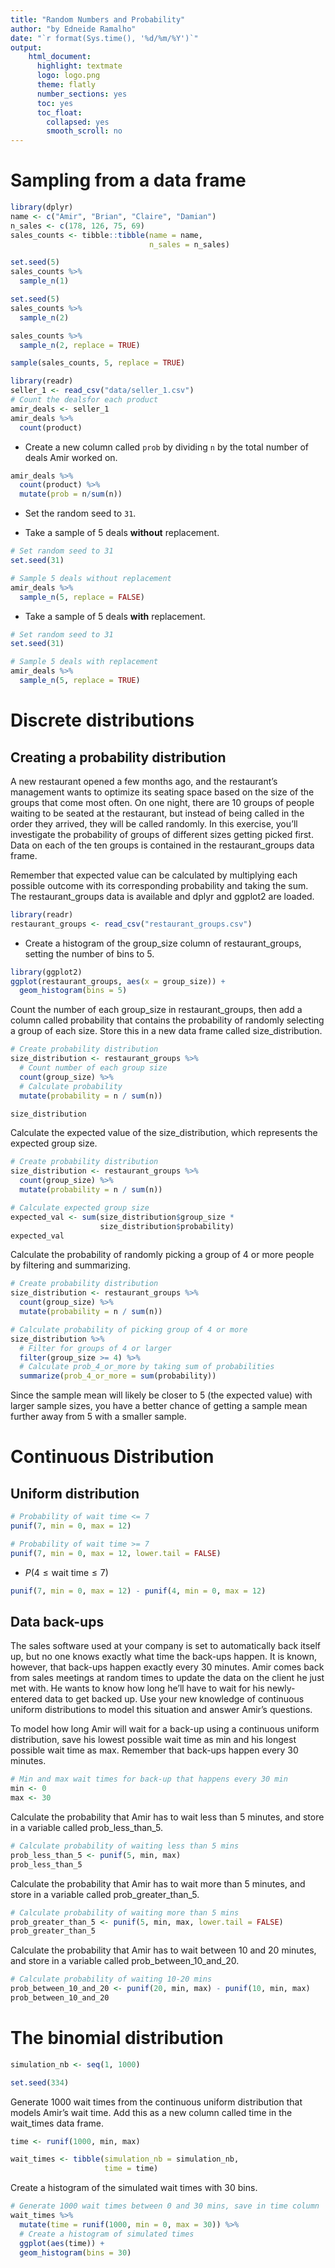 ```yaml
---
title: "Random Numbers and Probability"
author: "by Edneide Ramalho"
date: "`r format(Sys.time(), '%d/%m/%Y')`"
output: 
    html_document:
      highlight: textmate
      logo: logo.png
      theme: flatly
      number_sections: yes
      toc: yes
      toc_float:
        collapsed: yes
        smooth_scroll: no
---
```



# Sampling from a data frame

```r
library(dplyr)
name <- c("Amir", "Brian", "Claire", "Damian")
n_sales <- c(178, 126, 75, 69)
sales_counts <- tibble::tibble(name = name,
                               n_sales = n_sales)
```

```r
set.seed(5)
sales_counts %>% 
  sample_n(1)
```

```r
set.seed(5)
sales_counts %>% 
  sample_n(2)
```

```r
sales_counts %>% 
  sample_n(2, replace = TRUE)
```

```r
sample(sales_counts, 5, replace = TRUE)
```

```r
library(readr)
seller_1 <- read_csv("data/seller_1.csv")
# Count the dealsfor each product
amir_deals <- seller_1
amir_deals %>%
  count(product)
```

-   Create a new column called `prob` by dividing `n` by the total number of deals Amir worked on.

```r
amir_deals %>% 
  count(product) %>% 
  mutate(prob = n/sum(n))
```

-   Set the random seed to `31`.

-   Take a sample of 5 deals **without** replacement.

```r
# Set random seed to 31
set.seed(31)

# Sample 5 deals without replacement
amir_deals %>%
  sample_n(5, replace = FALSE)
```

-   Take a sample of 5 deals **with** replacement.

```r
# Set random seed to 31
set.seed(31)

# Sample 5 deals with replacement
amir_deals %>%
  sample_n(5, replace = TRUE)

```

# Discrete distributions

## Creating a probability distribution 

A new restaurant opened a few months ago, and the restaurant's management wants to optimize its seating space based on the size of the groups that come most often. On one night, there are 10 groups of people waiting to be seated at the restaurant, but instead of being called in the order they arrived, they will be called randomly. In this exercise, you'll investigate the probability of groups of different sizes getting picked first. Data on each of the ten groups is contained in the restaurant_groups data frame.

Remember that expected value can be calculated by multiplying each possible outcome with its corresponding probability and taking the sum. The restaurant_groups data is available and dplyr and ggplot2 are loaded.

```r
library(readr)
restaurant_groups <- read_csv("restaurant_groups.csv")
```

- Create a histogram of the group_size column of restaurant_groups, setting the number of bins to 5.

```r
library(ggplot2)
ggplot(restaurant_groups, aes(x = group_size)) +
  geom_histogram(bins = 5)
```

Count the number of each group_size in restaurant_groups, then add a column called probability that contains the probability of randomly selecting a group of each size. Store this in a new data frame called size_distribution.

```r
# Create probability distribution
size_distribution <- restaurant_groups %>%
  # Count number of each group size
  count(group_size) %>%
  # Calculate probability
  mutate(probability = n / sum(n))

size_distribution
```

Calculate the expected value of the size_distribution, which represents the expected group size.

```r
# Create probability distribution
size_distribution <- restaurant_groups %>%
  count(group_size) %>%
  mutate(probability = n / sum(n))

# Calculate expected group size
expected_val <- sum(size_distribution$group_size *
                    size_distribution$probability)
expected_val
```

Calculate the probability of randomly picking a group of 4 or more people by filtering and summarizing.

```r
# Create probability distribution
size_distribution <- restaurant_groups %>%
  count(group_size) %>%
  mutate(probability = n / sum(n))

# Calculate probability of picking group of 4 or more
size_distribution %>%
  # Filter for groups of 4 or larger
  filter(group_size >= 4) %>%
  # Calculate prob_4_or_more by taking sum of probabilities
  summarize(prob_4_or_more = sum(probability))
```

Since the sample mean will likely be closer to 5 (the expected value) with larger sample sizes, you have a better chance of getting a sample mean further away from 5 with a smaller sample.

# Continuous Distribution

## Uniform distribution

```r
# Probability of wait time <= 7
punif(7, min = 0, max = 12)
```

```r
# Probability of wait time >= 7
punif(7, min = 0, max = 12, lower.tail = FALSE)
```

- $P(4 \leq \text{wait time} \leq 7 )$

```r
punif(7, min = 0, max = 12) - punif(4, min = 0, max = 12)
```

## Data back-ups

The sales software used at your company is set to automatically back itself up, but no one knows exactly what time the back-ups happen. It is known, however, that back-ups happen exactly every 30 minutes. Amir comes back from sales meetings at random times to update the data on the client he just met with. He wants to know how long he'll have to wait for his newly-entered data to get backed up. Use your new knowledge of continuous uniform distributions to model this situation and answer Amir's questions.

To model how long Amir will wait for a back-up using a continuous uniform distribution, save his lowest possible wait time as min and his longest possible wait time as max. Remember that back-ups happen every 30 minutes.

```r
# Min and max wait times for back-up that happens every 30 min
min <- 0
max <- 30
```

Calculate the probability that Amir has to wait less than 5 minutes, and store in a variable called prob_less_than_5.

```r
# Calculate probability of waiting less than 5 mins
prob_less_than_5 <- punif(5, min, max)
prob_less_than_5
```

Calculate the probability that Amir has to wait more than 5 minutes, and store in a variable called prob_greater_than_5.

```r
# Calculate probability of waiting more than 5 mins
prob_greater_than_5 <- punif(5, min, max, lower.tail = FALSE)
prob_greater_than_5
```

Calculate the probability that Amir has to wait between 10 and 20 minutes, and store in a variable called prob_between_10_and_20.

```r
# Calculate probability of waiting 10-20 mins
prob_between_10_and_20 <- punif(20, min, max) - punif(10, min, max)
prob_between_10_and_20
```

# The binomial distribution

```r
simulation_nb <- seq(1, 1000)
```

```r
set.seed(334)
```

Generate 1000 wait times from the continuous uniform distribution that models Amir's wait time. Add this as a new column called time in the wait_times data frame.
```r
time <- runif(1000, min, max)
```

```r
wait_times <- tibble(simulation_nb = simulation_nb,
                     time = time)
```

Create a histogram of the simulated wait times with 30 bins.

```r
# Generate 1000 wait times between 0 and 30 mins, save in time column
wait_times %>%
  mutate(time = runif(1000, min = 0, max = 30)) %>%
  # Create a histogram of simulated times
  ggplot(aes(time)) +
  geom_histogram(bins = 30)

```

